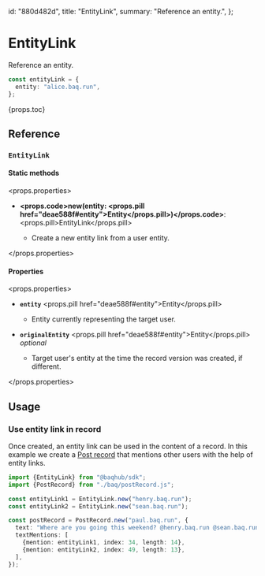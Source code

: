   id: "880d482d",
  title: "EntityLink",
  summary: "Reference an entity.",
};

# EntityLink

Reference an entity.

```ts
const entityLink = {
  entity: "alice.baq.run",
};
```

{props.toc}

## Reference

### `EntityLink`

#### Static methods

<props.properties>

- **<props.code>new(entity: <props.pill href="deae588f#entity">Entity</props.pill>)</props.code>**: <props.pill>EntityLink</props.pill>

  - Create a new entity link from a user entity.

</props.properties>

#### Properties

<props.properties>

- **`entity`** <props.pill href="deae588f#entity">Entity</props.pill>

  - Entity currently representing the target user.

- **`originalEntity`** <props.pill href="deae588f#entity">Entity</props.pill> _optional_

  - Target user's entity at the time the record version was created, if different.

</props.properties>

## Usage

### Use entity link in record

Once created, an entity link can be used in the content of a record. In this example we create a [Post record](d1f9da17#post) that mentions other users with the help of entity links.

```ts
import {EntityLink} from "@baqhub/sdk";
import {PostRecord} from "./baq/postRecord.js";

const entityLink1 = EntityLink.new("henry.baq.run");
const entityLink2 = EntityLink.new("sean.baq.run");

const postRecord = PostRecord.new("paul.baq.run", {
  text: "Where are you going this weekend? @henry.baq.run @sean.baq.run",
  textMentions: [
    {mention: entityLink1, index: 34, length: 14},
    {mention: entityLink2, index: 49, length: 13},
  ],
});
```
